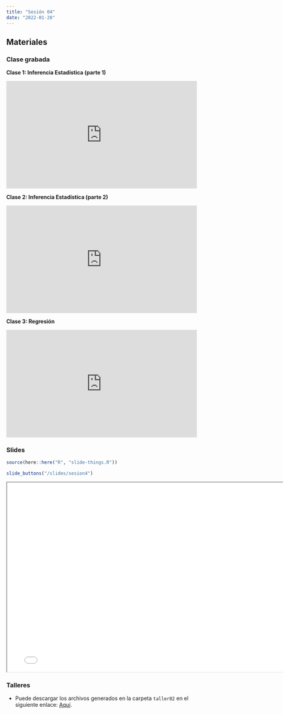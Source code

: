 ```yaml
---
title: "Sesión 04"
date: "2022-01-28"
---
```


## Materiales

::: {.panel-tabset}

### Clase grabada

**Clase 1: Inferencia Estadística (parte 1)**

<div style="padding:56.25% 0 0 0;position:relative;"><iframe src="https://player.vimeo.com/video/795965879?h=2fc03d34af&amp;badge=0&amp;autopause=0&amp;player_id=0&amp;app_id=58479" frameborder="0" allow="autoplay; fullscreen; picture-in-picture" allowfullscreen style="position:absolute;top:0;left:0;width:100%;height:100%;" title="Sesi&amp;oacute;n 4 - Clase 1: Inferencia Estad&amp;iacute;stica"></iframe></div><script src="https://player.vimeo.com/api/player.js"></script>

**Clase 2: Inferencia Estadística (parte 2)**

<div style="padding:56.25% 0 0 0;position:relative;"><iframe src="https://player.vimeo.com/video/795959533?h=470e66a6d3&amp;badge=0&amp;autopause=0&amp;player_id=0&amp;app_id=58479" frameborder="0" allow="autoplay; fullscreen; picture-in-picture" allowfullscreen style="position:absolute;top:0;left:0;width:100%;height:100%;" title="Sesi&amp;oacute;n 4 - Clase 2: Inferencia Estad&amp;iacute;stica"></iframe></div><script src="https://player.vimeo.com/api/player.js"></script>

**Clase 3: Regresión**

<div style="padding:56.25% 0 0 0;position:relative;"><iframe src="https://player.vimeo.com/video/803534451?h=2cd8076ce8&amp;badge=0&amp;autopause=0&amp;player_id=0&amp;app_id=58479" frameborder="0" allow="autoplay; fullscreen; picture-in-picture" allowfullscreen style="position:absolute;top:0;left:0;width:100%;height:100%;" title="Sesi&amp;oacute;n 4 - Clase 3: Regresi&amp;oacute;n"></iframe></div><script src="https://player.vimeo.com/api/player.js"></script>

### Slides

```r
source(here::here("R", "slide-things.R"))
```

```r
slide_buttons("/slides/sesion4")
```

```{=html}
<iframe width="780" height="500" src="../slides/sesion4.html" title="Sesión 2"></iframe>
```

### Talleres

- Puede descargar los archivos generados en la carpeta `taller02` en el siguiente enlace: [Aquí](https://drive.google.com/drive/folders/18PHD4uNhXBJVKyLxfl6q9XoYx0ax9hXG?usp=sharing).


:::


